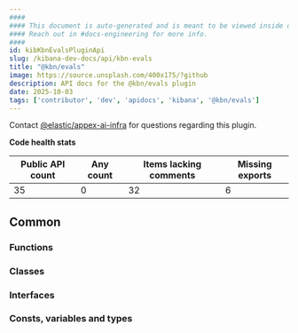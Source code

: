 ```yaml
---
####
#### This document is auto-generated and is meant to be viewed inside our experimental, new docs system.
#### Reach out in #docs-engineering for more info.
####
id: kibKbnEvalsPluginApi
slug: /kibana-dev-docs/api/kbn-evals
title: "@kbn/evals"
image: https://source.unsplash.com/400x175/?github
description: API docs for the @kbn/evals plugin
date: 2025-10-03
tags: ['contributor', 'dev', 'apidocs', 'kibana', '@kbn/evals']
---
```




Contact [@elastic/appex-ai-infra](https://github.com/orgs/elastic/teams/appex-ai-infra) for questions regarding this plugin.

**Code health stats**

| Public API count  | Any count | Items lacking comments | Missing exports |
|-------------------|-----------|------------------------|-----------------|
| 35 | 0 | 32 | 6 |

## Common

### Functions
<DocDefinitionList data={kbnEvalsObj.common.functions}/>

### Classes
<DocDefinitionList data={kbnEvalsObj.common.classes}/>

### Interfaces
<DocDefinitionList data={kbnEvalsObj.common.interfaces}/>

### Consts, variables and types
<DocDefinitionList data={kbnEvalsObj.common.misc}/>

